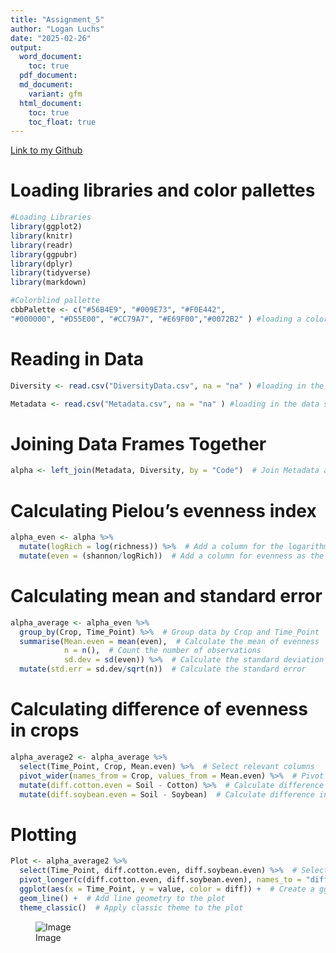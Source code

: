 ```yaml
---
title: "Assignment_5"
author: "Logan Luchs"
date: "2025-02-26"
output:
  word_document:
    toc: true
  pdf_document:
  md_document:
    variant: gfm
  html_document:
    toc: true
    toc_float: true
---
```

[Link to my Github](https://github.com/Logz1n/Reproducibility_Class)

# Loading libraries and color pallettes
```r
#Loading Libraries
library(ggplot2) 
library(knitr)
library(readr)
library(ggpubr)
library(dplyr)
library(tidyverse)
library(markdown)

#Colorblind pallette
cbbPalette <- c("#56B4E9", "#009E73", "#F0E442",
"#000000", "#D55E00", "#CC79A7", "#E69F00","#0072B2" ) #loading a color pallette

```

# Reading in Data
```r
Diversity <- read.csv("DiversityData.csv", na = "na" ) #loading in the data so that R understands na is na so the column is numeric

Metadata <- read.csv("Metadata.csv", na = "na" ) #loading in the data so that R understands na is na so the column is numeric
```

# Joining Data Frames Together
```r
alpha <- left_join(Metadata, Diversity, by = "Code")  # Join Metadata and Diversity data frames based on the "Code" column

```

# Calculating Pielou's evenness index 
```r
alpha_even <- alpha %>%
  mutate(logRich = log(richness)) %>%  # Add a column for the logarithm of richness
  mutate(even = (shannon/logRich))  # Add a column for evenness as the ratio of Shannon diversity to log richness

```

# Calculating mean and standard error
```r
alpha_average <- alpha_even %>%
  group_by(Crop, Time_Point) %>%  # Group data by Crop and Time_Point
  summarise(Mean.even = mean(even),  # Calculate the mean of evenness
            n = n(),  # Count the number of observations
            sd.dev = sd(even)) %>%  # Calculate the standard deviation of evenness
  mutate(std.err = sd.dev/sqrt(n))  # Calculate the standard error
```

# Calculating difference of evenness in crops
```r
alpha_average2 <- alpha_average %>%
  select(Time_Point, Crop, Mean.even) %>%  # Select relevant columns
  pivot_wider(names_from = Crop, values_from = Mean.even) %>%  # Pivot data to have Crop names as columns
  mutate(diff.cotton.even = Soil - Cotton) %>%  # Calculate difference in evenness between Soil and Cotton
  mutate(diff.soybean.even = Soil - Soybean)  # Calculate difference in evenness between Soil and Soybean
```

# Plotting
```r
Plot <- alpha_average2 %>%
  select(Time_Point, diff.cotton.even, diff.soybean.even) %>%  # Select relevant columns for plotting
  pivot_longer(c(diff.cotton.even, diff.soybean.even), names_to = "diff") %>%  # Pivot data to long format for plotting
  ggplot(aes(x = Time_Point, y = value, color = diff)) +  # Create a ggplot with Time_Point on x-axis and value on y-axis, colored by diff
  geom_line() +  # Add line geometry to the plot
  theme_classic()  # Apply classic theme to the plot

```
![Image](Rplot.png)
